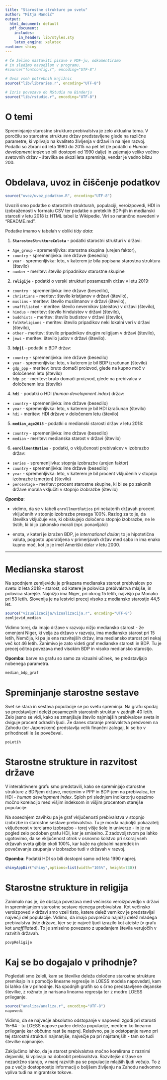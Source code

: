 ```yaml
---
title: "Starostne strukture po svetu"
author: "Mitja Mandić"
output:
  html_document: default
  pdf_document:
    includes:
      in_header: lib/styles.sty
    latex_engine: xelatex
runtime: shiny
---
```


```r
# Če želimo nastaviti pisave v PDF-ju, odkomentiramo
# in sledimo navodilom v programu.
#source("fontconfig.r", encoding="UTF-8")

# Uvoz vseh potrebnih knjižnic
source("lib/libraries.r", encoding="UTF-8")
```

```r
# Izris povezave do RStudia na Binderju
source("lib/rstudio.r", encoding="UTF-8")
```

# O temi

Spreminjanje starostne strukture prebivalstva je zelo aktualna tema. V poročilu so starostne strukture držav predstavljene glede na različne parametre, ki vplivajo na kvaliteto življenja v državi in na njen razvoj. Podatki so zbrani od leta 1980 do 2015 na pet let (le podatki o *Human development index* so bili dostopni od 1990 dalje) in zajemajo veliko večino svetovnih držav - številka se skozi leta spreminja, vendar je vedno blizu 200.

# Obdelava, uvoz in čiščenje podatkov

```r
source("uvoz/uvoz_podatkov.R", encoding="UTF-8")
```

Uvozili smo podatke o starostnih strukturah, populaciji, veroizpovedi, HDI in izobraženosti v formatu CSV ter podatke o preteklih BDP-jih in medianski starosti v letu 2018 iz HTML tabel iz Wikipedie. Viri so natančno navedeni v "README.md".

Podatke imamo v tabelah v obliki *tidy data*:

1. **`StarostneStruktureCelota`** - podatki starostni strukturi v državi:
  - `Age_group` - spremenljivka: starostna skupina (urejen faktor),
  - `country` - spremenljivka: ime države (besedilo)
  - `year` - spremenljivka: leto, v katerem je bila popisana starostna struktura (število)
  - `number` - meritev: število pripadnikov starostne skupine

2. **`religije`** - podatki o verski strukturi posameznih držav v letu 2019:
  - `country` - spremenljivka: ime države (besedilo),
  - `christians` - meritev: število kristjanov v državi (število),
  - `muslims` - meritev: število muslimanov v državi (število),
  - `unaffiliated` - meritev: število nevernikov (ateistov) v državi (število),
  - `hindus` - meritev: število hinduistov v državi (število),
  - `buddhists` - meritev: število budistov v državi (število),
  - `folkReligions` - meritev: število pripadikov neki lokalni veri v državi (število),
  - `other` - meritev: število pripadnikov drugim religijam v državi (število),
  - `jews` - meritev: število judov v državi (število).

3. **`bdpji`** - podatki o BDP držav:
  - `country` - spremenljivka: ime države (besedilo)
  - `year` - spremenljivka: leto, v katerem je bil BDP izračunan (število)
  - `gdp_ppp` - meritev: bruto domači proizvod, glede na kupno moč v določenem letu (število)
  - `bdp_pc` - meritev: bruto domači proizvod, glede na prebivalca v določenem letu (število)

4. **`hdi`** - podatki o HDI (_human development index_) držav:
  - `country` - spremenljivka: ime države (besedilo)
  - `year` - spremenljivka: leto, v katerem je bil HDI izračunan (število)
  - `hdi` - meritev: HDI države v določenem letu (število)

5. **`median_age2018`** - podatki o medianski starosti držav v letu 2018:
  - `country` - spremenljivka: ime države (besedilo)
  - `median` - meritev: medianska starost v državi (število)
  
6. **`enrollmentRatios`** - podatki, o vključenosti prebivalcev v izobrazbo držav:
  - `series` - spremenljivka: stopnja izobrazbe (urejen faktor)
  - `country` - spremenljivka: ime države (besedilo)
  - `year` - spremenljivka: leto, v katerem je bil procent vključenih v stopnjo izobrazbe izmerjen) (število)
  - `percentage` - meritev: procent starostne skupine, ki bi se po zakonih države morala vključiti v stopnjo
                            izobrazbe (število)
  
  **_Opomba_**:
  
  - vidimo, da se v tabeli `enrollmentRatios` pri nekaterih državah procent vključenih v stopnjo izobrazbe presega 100%. Razlog za to je, da številka vključuje vse, ki obiskujejo določeno stopnjo izobrazbe, ne le tistih, ki bi jo zakonsko morali (npr. ponavljalci)
  
  - enota, v kateri je izražen BDP, je *international dollar*; to je hipotetična valuta, pogosto uporabljena v primerjavah držav med sabo in ima enako kupno moč, kot jo je imel Ameriški dolar v letu 2000.
  
___

# Medianska starost

Na spodnjem zemljevidu je prikazana medianska starost prebivalcev po svetu iz leta 2018 - starost, od katere je polovica prebivalstva mlajše, in polovica starejše. Najnižjo ima Niger, pri okrog 15 letih, 
najvišjo pa Monako pri 53 letih. Slovenija je na lestvici precej visoko z mediansko starostjo 44,5 let.

```r
source("vizualizacija/vizualizacija.r", encoding="UTF-8")
zemljevid_median
```

Vidimo torej, da imajo države v razvoju nižjo mediansko starost - že omenjeni Niger, ki velja za državo v razvoju, ima mediansko starost pri 15 letih, Nemčija, ki pa je ena razvitejših držav, ima mediansko starost pri nekaj več kot 46 letih. Zanimivo je zato videti graf medianske starosti in BDP. Tu je precej očitna povezava med visokim BDP in visoko mediansko starostjo.

**Opomba**: barve na grafu so samo za vizualni učinek, ne predstavljajo nobenega parametra.

```r
median_bdp_graf
```

# Spreminjanje starostne sestave

Svet se stara in sestava populacije se po svetu spreminja. Na grafu spodaj so predstavljeni deleži posameznih starostnih struktur v zadnjih 40 letih. Zelo jasno se vidi, kako se zmanjšuje število najmlajših prebivalcev sveta in dviguje procent odraslih ljudi. Že danes staranje prebivalstva predvsem na Zahodu (ter Japonskem) predstavlja velik finančni zalogaj, ki se bo v prihodnosti le še povečeval. 

```r
poLetih
```

# Starostne strukture in razvitost države

V interaktivnem grafu smo predstavili, kako se spreminjajo starostne strukture z BDPjem države, merjenim v PPP in BDP-jem na prebivalca, ter HDI - *human development index*. Sploh pri slednjem indikatorju opazimo močno korelacijo med višjim indeksom in višjim procentom starejše populacije.

Na sosednjem zavihku pa je graf vključenosti prebivalstva v stopnjo izobrzbe in starostne sestave prebivalstva. Tu je morda najboljši pokazatelj vključenost v terciarno izobrazbo - torej višje šole in univerze - in je na pogled zelo podoben grafu HDI, kar je smiselno. Z zadovoljstvom pa lahko ugotovimo, da se vključenost otrok v osnovno šolstvo pri skoraj vseh državah sveta giblje okoli 100%, kar kaže na globalni napredek in povečevanje zaupanja v izobrazbo tudi v državah v razvoj.

**Opomba**: Podatki HDI so bili dostopni samo od leta 1990 naprej.

```r
shinyAppDir("shiny",options=list(width="105%", height=730))
```

# Starostne strukture in religija

Zanimalo nas je, če obstaja povezava med večinsko veroizpovedjo v državi in spreminjanjem starostne sestave njenega prebivalstva. Kot večinsko veroizpoved v državi smo vzeli tisto, katere delež vernikov je predstavljal največji del populacije. Vidimo, da imajo povprečno najnižji delež mladega prebivalstva tiste države, kjer se je največ ljudi izrazilo kot ateiste (v grafu kot _unaffiliated_). To je smiselno povezano z upadanjem števila verujočih v razvitih državah.

```r
povpReligije
```

# Kaj se bo dogajalo v prihodnje?

Pogledati smo želeli, kam se številke deleža določene starostne strukture premikajo in s pomočjo linearne regresije in LOESS modela napovedati, kam bi lahko šle v prihodnje. Na spodnjih grafih so s črno predstavljene dejanske številke, z rožnato je narisana linearna regresija ter z modro LOESS prileganje.

```r
source("analiza/analiza.r", encoding="UTF-8")
napovedi
```

Vidimo, da se največje absolutno odstopanje v napovedi zgodi pri starosti 15-64 - tu LOESS napove padec deleža populacije, medtem ko linearno prileganje kar občutno rast še naprej. Relativno, pa je odstopanje ravno pri tej starostni strukturi najmanjše, največje pa pri najstarejših - tam so tudi številke najmanjše. 

Zaključimo lahko, da je starost prebivalstva močno korelirana z raznimi dejavniki, ki vplivajo na dobrobit prebivalstva. Razvitejše države se nezadržno starajo, v manj razvitih pa se populacije mlajših ljudi večajo. To z pa z večjo dostopnostjo informacij o boljšem življenju na Zahodu nedvomno vpliva tudi na migrantske tokove.

